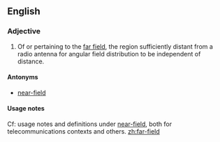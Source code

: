 ==English==

===Adjective===
{{en-adj|-}}

# {{context|telecommunications}} Of or pertaining to the [[far-field|far field]], the region sufficiently distant from a radio antenna for angular field distribution to be independent of distance.
====Antonyms====
* [[near-field]]

====Usage notes====
Cf: usage notes and definitions under [[near-field]], both for telecommunications contexts and others.
[[zh:far-field]]